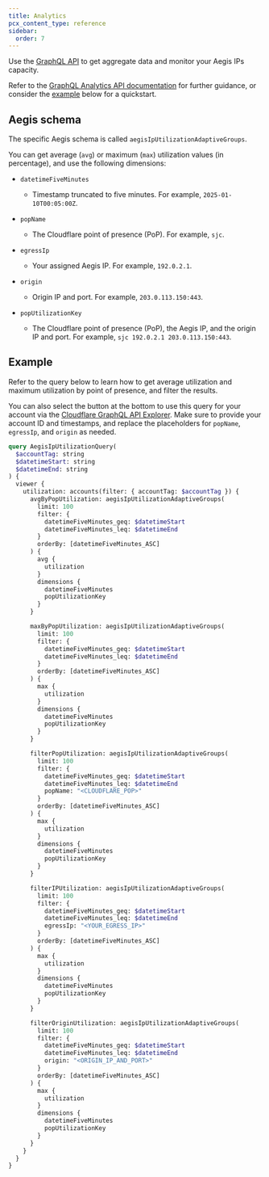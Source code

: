 ```yaml
---
title: Analytics
pcx_content_type: reference
sidebar:
  order: 7
---
```



Use the [GraphQL API](/analytics/graphql-api/) to get aggregate data and monitor your Aegis IPs capacity.

<Render file="concurrent-connections-explainer" />

Refer to the [GraphQL Analytics API documentation](/analytics/graphql-api/getting-started/) for further guidance, or consider the  [example](#example) below for a quickstart.

## Aegis schema

The specific Aegis schema is called `aegisIpUtilizationAdaptiveGroups`.

You can get average (`avg`) or maximum (`max`) utilization values (in percentage), and use the following dimensions:

- `datetimeFiveMinutes` <Type text="time" />
    - Timestamp truncated to five minutes. For example, `2025-01-10T00:05:00Z`.

- `popName` <Type text="string" />
    - The Cloudflare point of presence (PoP). For example, `sjc`.

- `egressIp` <Type text="string" />
    - Your assigned Aegis IP. For example, `192.0.2.1`.

- `origin` <Type text="string" />
    - Origin IP and port. For example, `203.0.113.150:443`.

- `popUtilizationKey` <Type text="string" />
    - The Cloudflare point of presence (PoP), the Aegis IP, and the origin IP and port. For example, `sjc 192.0.2.1 203.0.113.150:443`.

## Example

Refer to the query below to learn how to get average utilization and maximum utilization by point of presence, and filter the results.

You can also select the button at the bottom to use this query for your account via the [Cloudflare GraphQL API Explorer](https://graphql.cloudflare.com/explorer). Make sure to provide your account ID and timestamps, and replace the placeholders for `popName`, `egressIp`, and `origin` as needed.

```graphql graphql-api-explorer "popName: "<CLOUDFLARE_POP>"" "egressIp: "<YOUR_EGRESS_IP>"" "origin: "<ORIGIN_IP_AND_PORT>""
query AegisIpUtilizationQuery(
  $accountTag: string
  $datetimeStart: string
  $datetimeEnd: string
) {
  viewer {
    utilization: accounts(filter: { accountTag: $accountTag }) {
      avgByPopUtilization: aegisIpUtilizationAdaptiveGroups(
        limit: 100
        filter: {
          datetimeFiveMinutes_geq: $datetimeStart
          datetimeFiveMinutes_leq: $datetimeEnd
        }
        orderBy: [datetimeFiveMinutes_ASC]
      ) {
        avg {
          utilization
        }
        dimensions {
          datetimeFiveMinutes
          popUtilizationKey
        }
      }

      maxByPopUtilization: aegisIpUtilizationAdaptiveGroups(
        limit: 100
        filter: {
          datetimeFiveMinutes_geq: $datetimeStart
          datetimeFiveMinutes_leq: $datetimeEnd
        }
        orderBy: [datetimeFiveMinutes_ASC]
      ) {
        max {
          utilization
        }
        dimensions {
          datetimeFiveMinutes
          popUtilizationKey
        }
      }

      filterPopUtilization: aegisIpUtilizationAdaptiveGroups(
        limit: 100
        filter: {
          datetimeFiveMinutes_geq: $datetimeStart
          datetimeFiveMinutes_leq: $datetimeEnd
          popName: "<CLOUDFLARE_POP>"
        }
        orderBy: [datetimeFiveMinutes_ASC]
      ) {
        max {
          utilization
        }
        dimensions {
          datetimeFiveMinutes
          popUtilizationKey
        }
      }

      filterIPUtilization: aegisIpUtilizationAdaptiveGroups(
        limit: 100
        filter: {
          datetimeFiveMinutes_geq: $datetimeStart
          datetimeFiveMinutes_leq: $datetimeEnd
          egressIp: "<YOUR_EGRESS_IP>"
        }
        orderBy: [datetimeFiveMinutes_ASC]
      ) {
        max {
          utilization
        }
        dimensions {
          datetimeFiveMinutes
          popUtilizationKey
        }
      }

      filterOriginUtilization: aegisIpUtilizationAdaptiveGroups(
        limit: 100
        filter: {
          datetimeFiveMinutes_geq: $datetimeStart
          datetimeFiveMinutes_leq: $datetimeEnd
          origin: "<ORIGIN_IP_AND_PORT>"
        }
        orderBy: [datetimeFiveMinutes_ASC]
      ) {
        max {
          utilization
        }
        dimensions {
          datetimeFiveMinutes
          popUtilizationKey
        }
      }
    }
  }
}
```